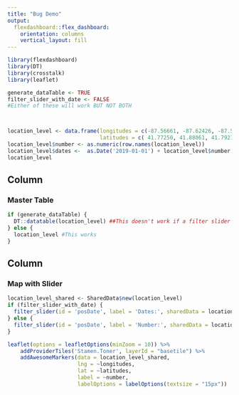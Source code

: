 ```yaml
---
title: "Bug Demo"
output: 
  flexdashboard::flex_dashboard:
    orientation: columns
    vertical_layout: fill
---
```


```r
library(flexdashboard)
library(DT)
library(crosstalk)
library(leaflet)

generate_dataTable <- TRUE
filter_slider_with_date <- FALSE
#Either of these will work BUT NOT BOTH



location_level <- data.frame(longitudes = c(-87.56661, -87.62426, -87.58030),
                             latitudes = c( 41.77250, 41.88061, 41.79218))
location_level$number <- as.numeric(row.names(location_level))
location_level$dates <-  as.Date('2019-01-01') + location_level$number
location_level

```

Column {data-width=500}
-----------------------------------------------------------------------

### Master Table

```r
if (generate_dataTable) {
  DT::datatable(location_level) ##This doesn't work if a filter slider uses a date variable
} else {
  location_level #This works
}

```

Column {data-width=500}
-----------------------------------------------------------------------

### Map with Slider

```r

location_level_shared <- SharedData$new(location_level)
if (filter_slider_with_date) {
  filter_slider(id = 'posDate', label = 'Dates:', sharedData = location_level_shared, column = "dates")
} else {
  filter_slider(id = 'posDate', label = 'Number:', sharedData = location_level_shared, column = ~number)
}

leaflet(options = leafletOptions(minZoom = 10)) %>% 
    addProviderTiles('Stamen.Toner', layerId = "basetile") %>% 
    addAwesomeMarkers(data = location_level_shared,
                      lng = ~longitudes,
                      lat = ~latitudes,
                      label = ~number,
                      labelOptions = labelOptions(textsize = "15px"))

```

